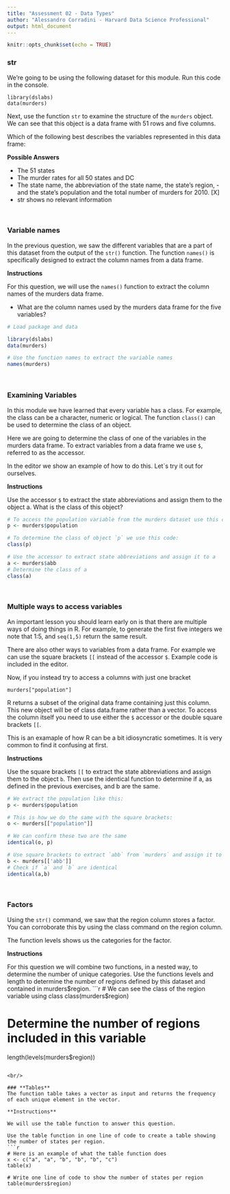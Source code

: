 ```yaml
---
title: "Assessment 02 - Data Types"
author: "Alessandro Corradini - Harvard Data Science Professional"
output: html_document
---
```


```r
knitr::opts_chunk$set(echo = TRUE)
```

### **str**
We're going to be using the following dataset for this module. Run this code in the console.

```
library(dslabs)
data(murders)
```

Next, use the function ```str``` to examine the structure of the ```murders``` object. We can see that this object is a data frame with 51 rows and five columns.

Which of the following best describes the variables represented in this data frame:

**Possible Answers**

- The 51 states
- The murder rates for all 50 states and DC
- The state name, the abbreviation of the state name, the state's region, - and the state's population and the total number of murders for 2010. [X]
- str shows no relevant information

<br/>

### **Variable names**
In the previous question, we saw the different variables that are a part of this dataset from the output of the ```str()``` function. The function ```names()``` is specifically designed to extract the column names from a data frame.

**Instructions**

For this question, we will use the ```names()``` function to extract the column names of the murders data frame.

- What are the column names used by the murders data frame for the five variables?

```r
# Load package and data

library(dslabs)
data(murders)

# Use the function names to extract the variable names 
names(murders)
```

<br/>

### **Examining Variables**
In this module we have learned that every variable has a class. For example, the class can be a character, numeric or logical. The function ```class()``` can be used to determine the class of an object.

Here we are going to determine the class of one of the variables in the murders data frame. To extract variables from a data frame we use ```$```, referred to as the accessor.

In the editor we show an example of how to do this. Let`s try it out for ourselves.

**Instructions**

Use the accessor ```$``` to extract the state abbreviations and assign them to the object a. What is the class of this object?
```r
# To access the population variable from the murders dataset use this code:
p <- murders$population 

# To determine the class of object `p` we use this code:
class(p)

# Use the accessor to extract state abbreviations and assign it to a
a <- murders$abb
# Determine the class of a
class(a)
```

<br/>

### **Multiple ways to access variables**
An important lesson you should learn early on is that there are multiple ways of doing things in R. For example, to generate the first five integers we note that 1:5, and ```seq(1,5)``` return the same result.

There are also other ways to variables from a data frame. For example we can use the square brackets ```[[``` instead of the accessor ```$```. Example code is included in the editor.

Now, if you instead try to access a columns with just one bracket
```
murders["population"]
```
R returns a subset of the original data frame containing just this column. This new object will be of class data.frame rather than a vector. To access the column itself you need to use either the ```$``` accessor or the double square brackets ```[[```.

This is an examaple of how R can be a bit idiosyncratic sometimes. It is very common to find it confusing at first.

**Instructions**

Use the square brackets ```[[``` to extract the state abbreviations and assign them to the object ```b```. Then use the identical function to determine if a, as defined in the previous exercises, and b are the same.
```r
# We extract the population like this:
p <- murders$population

# This is how we do the same with the square brackets:
o <- murders[["population"]] 

# We can confirm these two are the same
identical(o, p)

# Use square brackets to extract `abb` from `murders` and assign it to b
b <- murders[['abb']]
# Check if `a` and `b` are identical 
identical(a,b)
```

<br/>

### **Factors**
Using the ```str()``` command, we saw that the region column stores a factor. You can corroborate this by using the class command on the region column.

The function levels shows us the categories for the factor.

**Instructions**

For this question we will combine two functions, in a nested way, to determine the number of unique categories. Use the functions levels and length to determine the number of regions defined by this dataset and contained in murders$region.
```r
# We can see the class of the region variable using class
class(murders$region)

# Determine the number of regions included in this variable 
length(levels(murders$region))
```

<br/>

### **Tables**
The function table takes a vector as input and returns the frequency of each unique element in the vector.

**Instructions**

We will use the table function to answer this question.

Use the table function in one line of code to create a table showing the number of states per region.
```r
# Here is an example of what the table function does
x <- c("a", "a", "b", "b", "b", "c")
table(x)

# Write one line of code to show the number of states per region
table(murders$region)
```